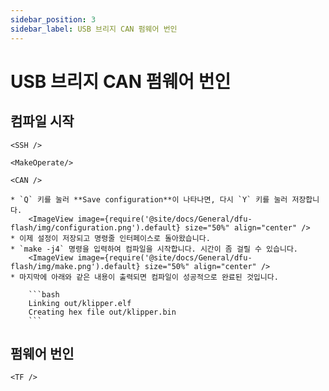 ```yaml
---
sidebar_position: 3
sidebar_label: USB 브리지 CAN 펌웨어 번인
---
```




# USB 브리지 CAN 펌웨어 번인

## 컴파일 시작

    <SSH />

    <MakeOperate/>

    <CAN />

    * `Q` 키를 눌러 **Save configuration**이 나타나면, 다시 `Y` 키를 눌러 저장합니다.
        <ImageView image={require('@site/docs/General/dfu-flash/img/configuration.png').default} size="50%" align="center" />
    * 이제 설정이 저장되고 명령줄 인터페이스로 돌아왔습니다.
    * `make -j4` 명령을 입력하여 컴파일을 시작합니다. 시간이 좀 걸릴 수 있습니다.
        <ImageView image={require('@site/docs/General/dfu-flash/img/make.png').default} size="50%" align="center" />
    * 마지막에 아래와 같은 내용이 출력되면 컴파일이 성공적으로 완료된 것입니다.

        ```bash
        Linking out/klipper.elf
        Creating hex file out/klipper.bin
        ```

## 펌웨어 번인

    <TF />